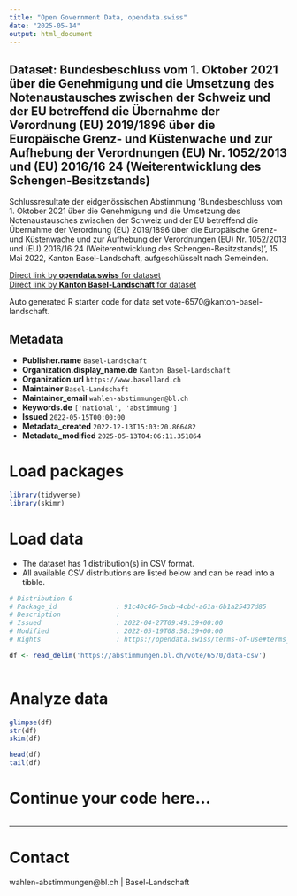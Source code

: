 ```yaml
---
title: "Open Government Data, opendata.swiss"
date: "2025-05-14"
output: html_document
---
```


## Dataset: Bundesbeschluss vom 1. Oktober 2021 über die Genehmigung und die Umsetzung des Notenaustausches zwischen der Schweiz und der EU betreffend die Übernahme der Verordnung (EU) 2019/1896 über die Europäische Grenz- und Küstenwache und zur Aufhebung der Verordnungen (EU) Nr. 1052/2013 und (EU) 2016/16 24 (Weiterentwicklung des Schengen-Besitzstands)

Schlussresultate der eidgenössischen Abstimmung 'Bundesbeschluss vom 1. Oktober 2021 über die Genehmigung und die Umsetzung des Notenaustausches zwischen der Schweiz und der EU betreffend die Übernahme der Verordnung (EU) 2019/1896 über die Europäische Grenz- und Küstenwache und zur Aufhebung der Verordnungen (EU) Nr. 1052/2013 und (EU) 2016/16 24 (Weiterentwicklung des Schengen-Besitzstands)', 15. Mai 2022, Kanton Basel-Landschaft, aufgeschlüsselt nach Gemeinden.

[Direct link by **opendata.swiss** for dataset](https://opendata.swiss/de/dataset/bundesbeschluss-vom-1-oktober-2021-uber-die-genehmigung-und-die-umsetzung-des-notenaustausches-)<br>
[Direct link by **Kanton Basel-Landschaft** for dataset](https://abstimmungen.bl.ch/vote/6570/data)

Auto generated R starter code for data set vote-6570@kanton-basel-landschaft.

## Metadata

- **Publisher.name** `Basel-Landschaft`
- **Organization.display_name.de** `Kanton Basel-Landschaft`
- **Organization.url** `https://www.baselland.ch`
- **Maintainer** `Basel-Landschaft`
- **Maintainer_email** `wahlen-abstimmungen@bl.ch`
- **Keywords.de** `['national', 'abstimmung']`
- **Issued** `2022-05-15T00:00:00`
- **Metadata_created** `2022-12-13T15:03:20.866482`
- **Metadata_modified** `2025-05-13T04:06:11.351864`


# Load packages

```r

library(tidyverse)
library(skimr)

```

# Load data

-   The dataset has 1 distribution(s) in CSV format.
-   All available CSV distributions are listed below and can be read into a tibble.

```r

# Distribution 0
# Package_id               : 91c40c46-5acb-4cbd-a61a-6b1a25437d85
# Description              : 
# Issued                   : 2022-04-27T09:49:39+00:00
# Modified                 : 2022-05-19T08:58:39+00:00
# Rights                   : https://opendata.swiss/terms-of-use#terms_by

df <- read_delim('https://abstimmungen.bl.ch/vote/6570/data-csv')



```

# Analyze data

```r

glimpse(df)
str(df)
skim(df)

head(df)
tail(df)

```

# Continue your code here...

```r

```

------------------------------------------------------------------------

# Contact

wahlen-abstimmungen@bl.ch | Basel-Landschaft
